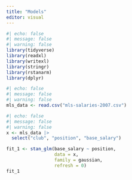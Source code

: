 ```yaml
---
title: "Models"
editor: visual
---
```


```r
#| echo: false
#| message: false
#| warning: false
library(tidyverse)
library(readxl)
library(writexl)
library(stringr)
library(rstanarm)
library(dplyr)
```



```r
#| echo: false
#| message: false
#| warning: false
mls_data <- read.csv("mls-salaries-2007.csv")

```




```r
#| echo: false
#| message: false
#| warning: false
x <- mls_data |> 
  select("club", "position", "base_salary")

fit_1 <- stan_glm(base_salary ~ position,
                  data = x,
                  family = gaussian,
                  refresh = 0)
fit_1
```
